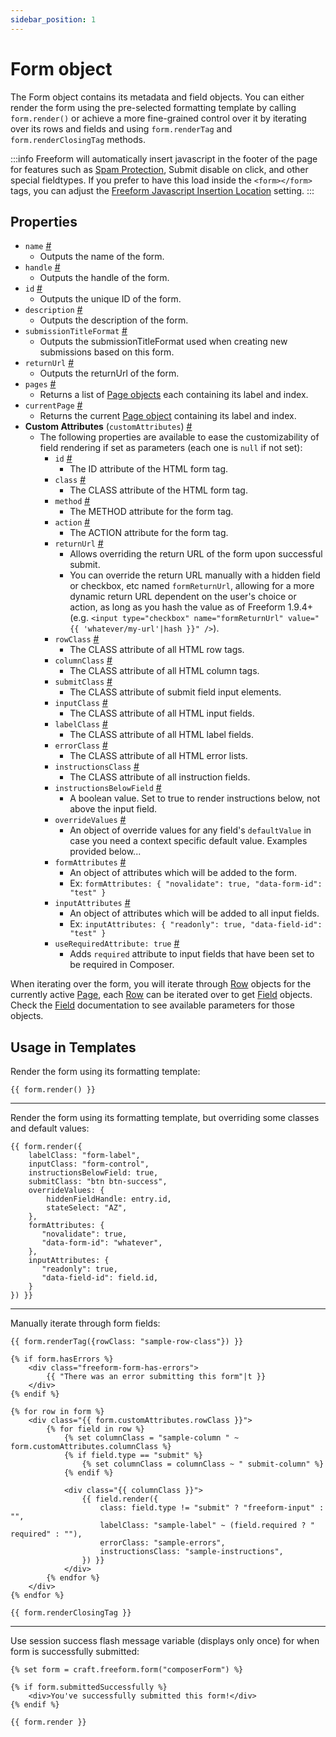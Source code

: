 ```yaml
---
sidebar_position: 1
---
```


# Form object

The Form object contains its metadata and field objects. You can either render the form using the pre-selected formatting template by calling `form.render()` or achieve a more fine-grained control over it by iterating over its rows and fields and using `form.renderTag` and `form.renderClosingTag` methods.

:::info
Freeform will automatically insert javascript in the footer of the page for features such as [Spam Protection](../../forms/spam-protection.mdx), Submit disable on click, and other special fieldtypes. If you prefer to have this load inside the `<form></form>` tags, you can adjust the [Freeform Javascript Insertion Location](../../configuration/settings.mdx#scripts-location) setting.
:::

## Properties

- `name` <a href="#prop-name" id="prop-name" className="docs-anchor">#</a>
  - Outputs the name of the form.
- `handle` <a href="#prop-handle" id="prop-handle" className="docs-anchor">#</a>
  - Outputs the handle of the form.
- `id` <a href="#prop-id" id="prop-id" className="docs-anchor">#</a>
  - Outputs the unique ID of the form.
- `description` <a href="#prop-description" id="prop-description" className="docs-anchor">#</a>
  - Outputs the description of the form.
- `submissionTitleFormat` <a href="#prop-submissionTitleFormat" id="prop-submissionTitleFormat" className="docs-anchor">#</a>
  - Outputs the submissionTitleFormat used when creating new submissions based on this form.
- `returnUrl` <a href="#prop-returnUrl" id="prop-returnUrl" className="docs-anchor">#</a>
  - Outputs the returnUrl of the form.
- `pages` <a href="#prop-pages" id="prop-pages" className="docs-anchor">#</a>
  - Returns a list of [Page objects](./page.mdx) each containing its label and index.
- `currentPage` <a href="#prop-currentPage" id="prop-currentPage" className="docs-anchor">#</a>
  - Returns the current [Page object](./page.mdx) containing its label and index.
- **Custom Attributes** (`customAttributes`) <a href="#prop-custom-attributes" id="prop-custom-attributes" className="docs-anchor">#</a>
  - The following properties are available to ease the customizability of field rendering if set as parameters (each one is `null` if not set):
    - `id` <a href="#prop-custattr-id" id="prop-custattr-id" className="docs-anchor">#</a>
      - The ID attribute of the HTML form tag.
    - `class` <a href="#prop-custattr-class" id="prop-custattr-class" className="docs-anchor">#</a>
      - The CLASS attribute of the HTML form tag.
    - `method` <a href="#prop-custattr-method" id="prop-custattr-method" className="docs-anchor">#</a>
      - The METHOD attribute for the form tag.
    - `action` <a href="#prop-custattr-action" id="prop-custattr-action" className="docs-anchor">#</a>
      - The ACTION attribute for the form tag.
    - `returnUrl` <a href="#prop-custattr-returnurl" id="prop-custattr-returnurl" className="docs-anchor">#</a>
      - Allows overriding the return URL of the form upon successful submit.
      - You can override the return URL manually with a hidden field or checkbox, etc named `formReturnUrl`, allowing for a more dynamic return URL dependent on the user's choice or action, as long as you hash the value as of Freeform 1.9.4+ (e.g. `<input type="checkbox" name="formReturnUrl" value="{{ 'whatever/my-url'|hash }}" />`).
    - `rowClass` <a href="#prop-custattr-rowclass" id="prop-custattr-rowclass" className="docs-anchor">#</a>
      - The CLASS attribute of all HTML row tags.
    - `columnClass` <a href="#prop-custattr-columnclass" id="prop-custattr-columnclass" className="docs-anchor">#</a>
      - The CLASS attribute of all HTML column tags.
    - `submitClass` <a href="#prop-custattr-submitclass" id="prop-custattr-submitclass" className="docs-anchor">#</a>
      - The CLASS attribute of submit field input elements.
    - `inputClass` <a href="#prop-custattr-inputclass" id="prop-custattr-inputclass" className="docs-anchor">#</a>
      - The CLASS attribute of all HTML input fields.
    - `labelClass` <a href="#prop-custattr-labelclass" id="prop-custattr-labelclass" className="docs-anchor">#</a>
      - The CLASS attribute of all HTML label fields.
    - `errorClass` <a href="#prop-custattr-errorclass" id="prop-custattr-errorclass" className="docs-anchor">#</a>
      - The CLASS attribute of all HTML error lists.
    - `instructionsClass` <a href="#prop-custattr-instructionsclass" id="prop-custattr-instructionsclass" className="docs-anchor">#</a>
      - The CLASS attribute of all instruction fields.
    - `instructionsBelowField` <a href="#prop-custattr-instructionsbelowfield" id="prop-custattr-instructionsbelowfield" className="docs-anchor">#</a>
      - A boolean value. Set to true to render instructions below, not above the input field.
    - `overrideValues` <a href="#prop-custattr-overridevalues" id="prop-custattr-overridevalues" className="docs-anchor">#</a>
      - An object of override values for any field's `defaultValue` in case you need a context specific default value. Examples provided below...
    - `formAttributes` <a href="#prop-custattr-formattributes" id="prop-custattr-formattributes" className="docs-anchor">#</a>
      - An object of attributes which will be added to the form.
      - Ex: `formAttributes: { "novalidate": true, "data-form-id": "test" }`
    - `inputAttributes` <a href="#prop-custattr-inputattributes" id="prop-custattr-inputattributes" className="docs-anchor">#</a>
      - An object of attributes which will be added to all input fields.
      - Ex: `inputAttributes: { "readonly": true, "data-field-id": "test" }`
    - `useRequiredAttribute: true` <a href="#prop-custattr-userequiredattribute" id="prop-custattr-userequiredattribute" className="docs-anchor">#</a>
      - Adds `required` attribute to input fields that have been set to be required in Composer.

When iterating over the form, you will iterate through [Row](./row.mdx) objects for the currently active [Page](./page.mdx), each [Row](./row.mdx) can be iterated over to get [Field](./field.mdx) objects. Check the [Field](./field.mdx) documentation to see available parameters for those objects.

## Usage in Templates

Render the form using its formatting template:

```twig showLineNumbers
{{ form.render() }}
```

---

Render the form using its formatting template, but overriding some classes and default values:

```twig showLineNumbers
{{ form.render({
    labelClass: "form-label",
    inputClass: "form-control",
    instructionsBelowField: true,
    submitClass: "btn btn-success",
    overrideValues: {
        hiddenFieldHandle: entry.id,
        stateSelect: "AZ",
    },
    formAttributes: {
       "novalidate": true,
       "data-form-id": "whatever",
    },
    inputAttributes: {
       "readonly": true,
       "data-field-id": field.id,
    }
}) }}
```

---

Manually iterate through form fields:

```twig showLineNumbers
{{ form.renderTag({rowClass: "sample-row-class"}) }}

{% if form.hasErrors %}
    <div class="freeform-form-has-errors">
        {{ "There was an error submitting this form"|t }}
    </div>
{% endif %}

{% for row in form %}
    <div class="{{ form.customAttributes.rowClass }}">
        {% for field in row %}
            {% set columnClass = "sample-column " ~ form.customAttributes.columnClass %}
            {% if field.type == "submit" %}
                {% set columnClass = columnClass ~ " submit-column" %}
            {% endif %}

            <div class="{{ columnClass }}">
                {{ field.render({
                    class: field.type != "submit" ? "freeform-input" : "",
                    labelClass: "sample-label" ~ (field.required ? " required" : ""),
                    errorClass: "sample-errors",
                    instructionsClass: "sample-instructions",
                }) }}
            </div>
        {% endfor %}
    </div>
{% endfor %}

{{ form.renderClosingTag }}
```

---

Use session success flash message variable (displays only once) for when form is successfully submitted:

```twig showLineNumbers
{% set form = craft.freeform.form("composerForm") %}

{% if form.submittedSuccessfully %}
    <div>You've successfully submitted this form!</div>
{% endif %}

{{ form.render }}
```
